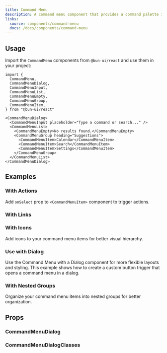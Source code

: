 ```yaml
---
title: Command Menu
description: A command menu component that provides a command palette interface for quick actions and navigation.
links:
  source: components/command-menu
  docs: /docs/components/command-menu
---
```


<ComponentPreview name="command-menu-basic" />

## Usage

Import the `CommandMenu` components from `@bun-ui/react` and use them in your project:

```tsx
import {
  CommandMenu,
  CommandMenuDialog,
  CommandMenuInput,
  CommandMenuList,
  CommandMenuEmpty,
  CommandMenuGroup,
  CommandMenuItem,
} from "@bun-ui/react"
```

```tsx
<CommandMenuDialog>
  <CommandMenuInput placeholder="Type a command or search..." />
  <CommandMenuList>
    <CommandMenuEmpty>No results found.</CommandMenuEmpty>
    <CommandMenuGroup heading="Suggestions">
      <CommandMenuItem>Calendar</CommandMenuItem>
      <CommandMenuItem>Search</CommandMenuItem>
      <CommandMenuItem>Settings</CommandMenuItem>
    </CommandMenuGroup>
  </CommandMenuList>
</CommandMenuDialog>
```

## Examples

### With Actions

Add `onSelect` prop to `<CommandMenuItem>` component to trigger actions.

<ComponentPreview name="command-menu-actions" />

### With Links

<ComponentPreview name="command-menu-links" />

### With Icons

Add icons to your command menu items for better visual hierarchy.

<ComponentPreview name="command-menu-icons" />

### Use with Dialog

Use the Command Menu with a Dialog component for more flexible layouts and styling.
This example shows how to create a custom button trigger that opens a command menu in a dialog.

<ComponentPreview name="command-menu-dialog" />

### With Nested Groups

Organize your command menu items into nested groups for better organization.

<ComponentPreview name="command-menu-nested" />

## Props

### CommandMenuDialog

<APITable interfaceName="CommandMenuDialogProps" />

### CommandMenuDialogClasses

<APITable interfaceName="CommandMenuDialogClasses" />
